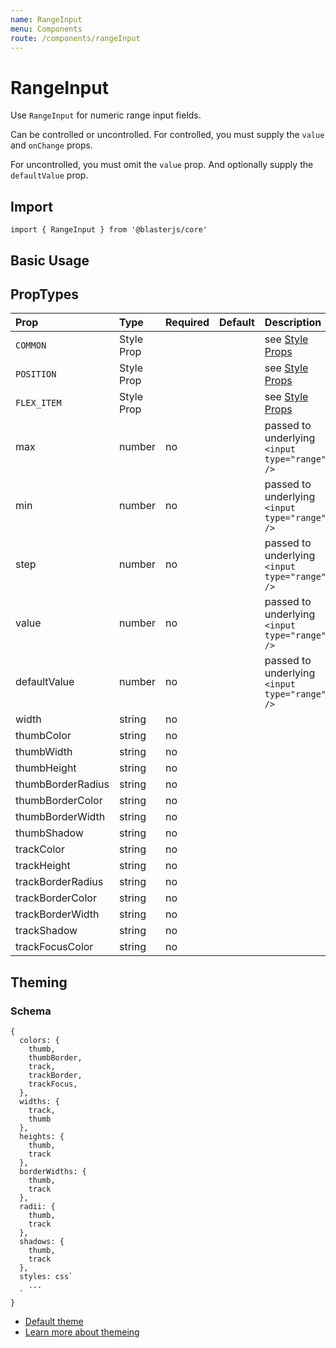```yaml
---
name: RangeInput
menu: Components
route: /components/rangeInput
---
```



# RangeInput

Use `RangeInput` for numeric range input fields.

Can be controlled or uncontrolled. For controlled, you must supply the
`value` and `onChange` props.

For uncontrolled, you must omit the `value` prop. And optionally supply the
`defaultValue` prop.

## Import
`import { RangeInput } from '@blasterjs/core'`

## Basic Usage

<Playground>
    <RangeInput width="300px" min={0} max={40} />
</Playground>

## PropTypes
| Prop | Type | Required | Default | Description |
|:-----|:-----|:---------|:--------|:------------|
| `COMMON` | Style Prop |  |  | see [Style Props](/style-props) |
| `POSITION` | Style Prop |  |  | see [Style Props](/style-props) |
| `FLEX_ITEM` | Style Prop |  |  | see [Style Props](/style-props) |
| max | number | no | | passed to underlying `<input type="range" />` |
| min | number | no | | passed to underlying `<input type="range" />` |
| step | number | no | | passed to underlying `<input type="range" />` |
| value | number | no | | passed to underlying `<input type="range" />` |
| defaultValue | number | no | | passed to underlying `<input type="range" />` |
| width | string | no | | |
| thumbColor | string | no | | |
| thumbWidth | string | no | | |
| thumbHeight | string | no | | |
| thumbBorderRadius | string | no | | |
| thumbBorderColor | string | no | | |
| thumbBorderWidth | string | no | | |
| thumbShadow | string | no | | |
| trackColor | string | no | | |
| trackHeight | string | no | | |
| trackBorderRadius | string | no | | |
| trackBorderColor | string | no | | |
| trackBorderWidth | string | no | | |
| trackShadow | string | no | | |
| trackFocusColor | string | no | | |

## Theming

### Schema
```
{
  colors: {
    thumb,
    thumbBorder,
    track,
    trackBorder,
    trackFocus,
  },
  widths: {
    track,
    thumb
  },
  heights: {
    thumb,
    track
  },
  borderWidths: {
    thumb,
    track
  },
  radii: {
    thumb,
    track
  },
  shadows: {
    thumb,
    track
  },
  styles: css`
    ...
  `
}
```

- [Default theme](https://github.com/raster-foundry/blasterjs/tree/master/packages/core/theme/components/RangeInput)
- [Learn more about themeing](/blaster-theme)
